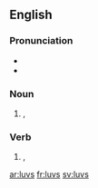 ==English==

===Pronunciation===
* {{IPA|/lʌvz/|lang=en}}
* {{audio|en-us-loves.ogg|Audio (US)|lang=en}}

===Noun===
{{head|en|plural}}

# {{alternative spelling of|luvz|lang=en|nodot=t}}, {{plural of|luv|lang=en|nocap=t}}

===Verb===
{{head|en|verb form}}

# {{alternative spelling of|luvz|lang=en|nodot=t}}, {{en-third-person singular of|luv}}

[[ar:luvs]]
[[fr:luvs]]
[[sv:luvs]]